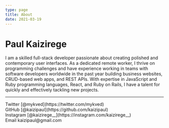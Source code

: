```yaml
---
type: page
title: About
date: 2021-03-19
---
```


# Paul Kaizirege

I am a skilled full-stack developer passionate about creating polished and contemporary user interfaces. As a dedicated remote worker, I thrive on programming challenges and have experience working in teams with software developers worldwide in the past year building business websites, CRUD-based web apps, and REST APIs. With expertise in JavaScript and Ruby programming languages, React, and Ruby on Rails, I have a talent for quickly and effectively tackling new projects.

---

<div>
  Twitter [@mykved](https://twitter.com/mykved)
  <br />
  GitHub [@kaizipaul](https://github.com/kaizipaul)
  <br />
  Instagram [@kaizirege__](https://instagram.com/kaizirege__)
  <br />
  Email kaizipaul@gmail.com
</div>

